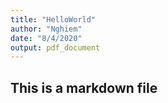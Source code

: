 ```yaml
---
title: "HelloWorld"
author: "Nghiem"
date: "8/4/2020"
output: pdf_document
---
```


## This is a markdown file